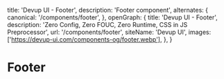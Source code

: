   title: 'Devup UI - Footer',
  description: 'Footer component',
  alternates: {
    canonical: '/components/footer',
  },
  openGraph: {
    title: 'Devup UI - Footer',
    description: 'Zero Config, Zero FOUC, Zero Runtime, CSS in JS Preprocessor',
    url: '/components/footer',
    siteName: 'Devup UI',
    images: ['https://devup-ui.com/components-og/footer.webp'],
  },
}


# Footer